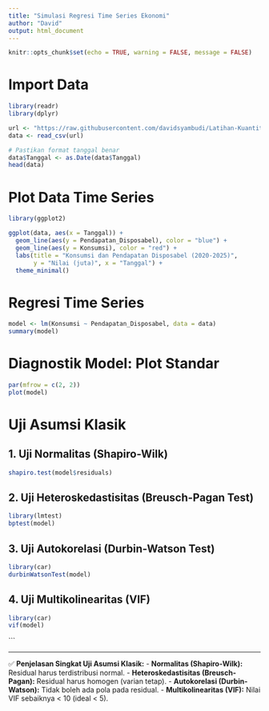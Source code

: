 ```yaml
---
title: "Simulasi Regresi Time Series Ekonomi"
author: "David"
output: html_document
---
```


```r
knitr::opts_chunk$set(echo = TRUE, warning = FALSE, message = FALSE)
```

# Import Data

```r
library(readr)
library(dplyr)

url <- "https://raw.githubusercontent.com/davidsyambudi/Latihan-Kuantitatif/cf3c8c1ae683402a736338b9c090559d69a370e9/data_konsumsi.csv"
data <- read_csv(url)

# Pastikan format tanggal benar
data$Tanggal <- as.Date(data$Tanggal)
head(data)
```

# Plot Data Time Series

```r
library(ggplot2)

ggplot(data, aes(x = Tanggal)) +
  geom_line(aes(y = Pendapatan_Disposabel), color = "blue") +
  geom_line(aes(y = Konsumsi), color = "red") +
  labs(title = "Konsumsi dan Pendapatan Disposabel (2020-2025)",
       y = "Nilai (juta)", x = "Tanggal") +
  theme_minimal()
```

# Regresi Time Series

```r
model <- lm(Konsumsi ~ Pendapatan_Disposabel, data = data)
summary(model)
```

# Diagnostik Model: Plot Standar

```r
par(mfrow = c(2, 2))
plot(model)
```

# Uji Asumsi Klasik

## 1. Uji Normalitas (Shapiro-Wilk)

```r
shapiro.test(model$residuals)
```

## 2. Uji Heteroskedastisitas (Breusch-Pagan Test)

```r
library(lmtest)
bptest(model)
```

## 3. Uji Autokorelasi (Durbin-Watson Test)

```r
library(car)
durbinWatsonTest(model)
```

## 4. Uji Multikolinearitas (VIF)

```r
library(car)
vif(model)
```

```

---

✅ **Penjelasan Singkat Uji Asumsi Klasik:**
- **Normalitas (Shapiro-Wilk):** Residual harus terdistribusi normal.
- **Heteroskedastisitas (Breusch-Pagan):** Residual harus homogen (varian tetap).
- **Autokorelasi (Durbin-Watson):** Tidak boleh ada pola pada residual.
- **Multikolinearitas (VIF):** Nilai VIF sebaiknya < 10 (ideal < 5).


